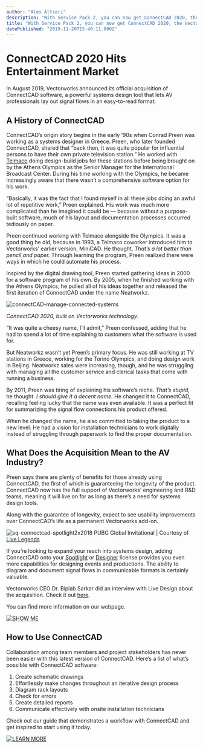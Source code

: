 ```yaml
---
author: "Alex Altieri"
description: "With Service Pack 2, you can now get ConnectCAD 2020, the Vectorworks signal flow add-on for the AV industry. Read for a history of its development."
title: "With Service Pack 2, you can now get ConnectCAD 2020, the Vectorworks signal flow add-on for the AV industry. Read for a history of its development." 
datePublished: "2019-11-20T15:40:11.000Z"
---
```

# ConnectCAD 2020 Hits Entertainment Market

In August 2019, Vectorworks announced its official acquisition of ConnectCAD software, a powerful systems design tool that lets AV professionals lay out signal flows in an easy-to-read format.

## A History of ConnectCAD

ConnectCAD’s origin story begins in the early ‘90s when Conrad Preen was working as a systems designer in Greece. Preen, who later founded ConnectCAD, shared that “back then, it was quite popular for influential persons to have their own private television station.” He worked with [Telmaco](https://www.telmaco.gr/en/) doing design-build jobs for these stations before being brought on by the Athens Olympics as the Senior Manager for the International Broadcast Center. During his time working with the Olympics, he became increasingly aware that there wasn’t a comprehensive software option for his work.

“Basically, it was the fact that I found myself in all these jobs doing an awful lot of repetitive work,” Preen explained. His work was much more complicated than he imagined it could be — because without a purpose-built software, much of his layout and documentation processes occurred tediously on paper.

Preen continued working with Telmaco alongside the Olympics. It was a good thing he did, because in 1993, a Telmaco coworker introduced him to Vectorworks’ earlier version, MiniCAD. He thought, _That’s a lot better than pencil and paper._ Through learning the program, Preen realized there were ways in which he could automate his process.

Inspired by the digital drawing tool, Preen started gathering ideas in 2000 for a software program of his own. By 2005, when he finished working with the Athens Olympics, he pulled all of his ideas together and released the first iteration of ConnectCAD under the name Neatworkz.

![connectCAD-manage-connected-systems](https://blog.vectorworks.net/hs-fs/hubfs/Blog%20Images/191120_ConnectCAD/connectCAD-manage-connected-systems.jpg?width=600&name=connectCAD-manage-connected-systems.jpg)

_ConnectCAD 2020, built on Vectorworks technology._

“It was quite a cheesy name, I’ll admit,” Preen confessed, adding that he had to spend a lot of time explaining to customers what the software is used for.

But Neatworkz wasn’t yet Preen’s primary focus. He was still working at TV stations in Greece, working for the Torino Olympics, and doing design work in Beijing. Neatworkz sales were increasing, though, and he was struggling with managing all the customer service and clerical tasks that come with running a business.

By 2011, Preen was tiring of explaining his software’s niche. _That’s stupid,_ he thought. _I should give it a decent name._ He changed it to ConnectCAD, recalling feeling lucky that the name was even available. It was a perfect fit for summarizing the signal flow connections his product offered.

When he changed the name, he also committed to taking the product to a new level. He had a vision for installation technicians to work digitally instead of struggling through paperwork to find the proper documentation.

## What Does the Acquisition Mean to the AV Industry?

Preen says there are plenty of benefits for those already using ConnectCAD, the first of which is guaranteeing the longevity of the product. ConnectCAD now has the full support of Vectorworks’ engineering and R&D teams, meaning it will live on for as long as there’s a need for systems design tools.

Along with the guarantee of longevity, expect to see usability improvements over ConnectCAD’s life as a permanent Vectorworks add-on.

![sq-connectcad-spotlight2x](https://blog.vectorworks.net/hs-fs/hubfs/Blog%20Images/191120_ConnectCAD/sq-connectcad-spotlight2x.jpg?width=600&name=sq-connectcad-spotlight2x.jpg)2018 PUBG Global Invitational | Courtesy of [Live Legends](https://www.livelegends.com/)

If you’re looking to expand your reach into systems design, adding ConnectCAD onto your [Spotlight](https://www.vectorworks.net/en-US/spotlight?utm%5Fcampaign=connectcad&utm%5Fmedium=planetvectorworks&utm%5Fsource=intext&utm%5Fcontent=connectcad112019) or [Designer](https://www.vectorworks.net/en-US/designer?utm%5Fcampaign=connectcad&utm%5Fmedium=planetvectorworks&utm%5Fsource=intext&utm%5Fcontent=connectcad112019) license provides you even more capabilities for designing events and productions. The ability to diagram and document signal flows in communicable formats is certainly valuable.

Vectorworks CEO Dr. Biplab Sarkar did an interview with Live Design about the acquisition. Check it out [here](https://www.livedesignonline.com/business-people-news/vectorworks-acquires-connectcad).

You can find more information on our webpage.

[![SHOW ME](https://no-cache.hubspot.com/cta/default/3018241/57714da6-270a-4818-a796-0f08f1833a96.png)](https://cta-redirect.hubspot.com/cta/redirect/3018241/57714da6-270a-4818-a796-0f08f1833a96) 

## How to Use ConnectCAD

Collaboration among team members and project stakeholders has never been easier with this latest version of ConnectCAD. Here’s a list of what’s possible with ConnectCAD software:

1. Create schematic drawings
2. Effortlessly make changes throughout an iterative design process
3. Diagram rack layouts
4. Check for errors
5. Create detailed reports
6. Communicate effectively with onsite installation technicians

Check out our guide that demonstrates a workflow with ConnectCAD and get inspired to start using it today.

[![LEARN MORE](https://no-cache.hubspot.com/cta/default/3018241/254fa111-aea4-4171-bcc3-38b3d8473a07.png)](https://cta-redirect.hubspot.com/cta/redirect/3018241/254fa111-aea4-4171-bcc3-38b3d8473a07) 

 